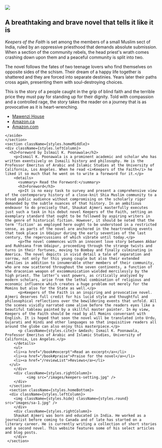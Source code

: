 
<section className={styles.homeIntro}>          
    <div className={styles.leftColumn}>       
      <img src="/images/keepers-front-standing.jpg" />     
    </div>
    <aside className={styles.rightColumn}>
      <h2 className={styles.bannerHeading}>A breathtaking and brave novel that tells it like it is</h2>
      <p><em>Keepers of the Faith</em> is set among the members of a small Muslim sect of India, ruled by an oppressive priesthood that demands absolute submission. When a section of the community rebels, the head priest's wrath comes crashing down upon them and a peaceful community is split into two.</p>      
      <p>The novel follows the fates of two teenage lovers who find themselves on opposite sides of the schism. Their dream of a happy life together is shattered and they are forced into separate destinies. Years later their paths cross again, presenting them with soul-destroying choices.</p>
      <p>This is the story of a people caught in the grip of blind faith and the terrible price they must pay for standing up for their dignity. Told with compassion and a controlled rage, the story takes the reader on a journey that is as provocative as it is heart-wrenching.</p> 
          <ul className={styles.buttons}>
          <li><a className={styles.button} target="_blank" href="https://www.mawenzihouse.com/product/keepers-of-the-faith/">Mawenzi House</a></li> 
            <li><a className={styles.button} target="_blank" href="https://www.amazon.ca/Keepers-Faith-Shaukat-Ajmeri/dp/1988449960/ref=sr_1_1?keywords=shaukat+ajmeri&qid=1577406528&s=books&sr=1-1">Amazon.ca</a></li>
            <li><a className={styles.button} target="_blank" href="https://www.amazon.com/Keepers-Faith-Shaukat-Ajmeri/dp/1988449960/ref=sr_1_1?keywords=shaukat+ajmeri&qid=1577406528&s=books&sr=1-1">Amazon.com</a></li>
            </ul>
      
    </aside>
    </section>
    <section className={styles.homeMiddle}> 
    <div className={styles.leftColumn}>
      <h2>Foreword by Islmail K. Poonawala</h2>
        <p>Ismail K. Poonawala is a prominent academic and scholar who has written exentsively on Ismaili history and philosophy. He is the Professor Emeritus of Arabic and Islamic Studies at the University of California, Los Angeles. When he read <i>Keepers of the Faith</i> he liked it so much that he went on to write a foreword for it.</p>      
        <details>
          <summary> Read the Foreword:</summary>
          <h3>Foreword</h3>
          <p>It is no easy task to survey and present a comprehensive view of the contemporary history of a close-knit Shia Muslim community to a broad public audience without compromising on the scholarly rigor demanded by the subtle nuances of that history. In an ambitious endeavor to do precisely that, Shaukat Ajmeri masterfully executes just such a task in his debut novel Keepers of the Faith, setting an exemplary standard that ought to be followed by aspiring writers in the genre of historical fiction. However, it should be noted that the term 'fiction' as employed here ought to be understood in a restricted sense, as parts of the novel are anchored in the heartrending events that took place in Udaipur during the early seventies of the last century, the repercussions of which vibrate until today.</p>
          <p>The novel commences with an innocent love story between Akbar and Rukhsana from Udaipur, proceeding through the strange twists and turns in their fortunes, moving to Bombay and finally culminating in America. The novel depicts in vivid detail a tale of separation and sorrow, not only for this young couple but also their extended families in addition to innumerable other members of their community, who are now scattered throughout the seven continents, a function of the draconian weapon of excommunication wielded mercilessly by the high priest. The latter’s vast powers, as critically analyzed by modern scholars, arise from the lethal combination of religious and economic influence which creates a huge problem not merely for the Momins but also for the State as well.</p>
          <p>Keepers of the Faith is an inspiring and provocative novel. Ajmeri deserves full credit for his lucid style and thoughtful and philosophical reflections over the bewildering events that unfold. All the scenes vividly narrated come alive before the readers eyes like a beautiful tableau painted by a skillful master painter. In my view, Keepers of the Faith should be read by all Momins conversant with English. It is hoped that soon the novel will be translated into Urdu, Gujarati and Hindi and other languages so that inquisitive readers all around the globe can also enjoy this masterpiece.</p>
          <p className={styles.cite}> &mdash; Ismail K. Poonawala, Professor Emeritus of Arabic and Islamic Studies, University of California, Los Angeles.</p>
        </details>
        <ul>
        <li><a href="/book#excerpt">Read an excerpt</a></li>
        <li><a href="/book#praise">Praise for the novel</a></li>
        <li><a href="/reviewList">Reviews</a></li>
      </ul>
        </div>
        <div className={styles.rightColumn}>
              <img src="/images/keepers-setting.jpg" />     
        </div>
      </section>
      <section className={styles.homeBottom}>
      <div className={styles.leftColumn}>
        <img className={styles.hide} className={styles.round} src="images/sa-1.jpg" />
        </div>
        <div className={styles.rightColumn}>
        Shaukat Ajmeri was born and educated in India. He worked as a journalist before coming to Canada and of late has started on a literary career. He is currently writing a collection of short stories and a second novel. This website features some of his select articles and blog posts.
        </div>
     </section> 



